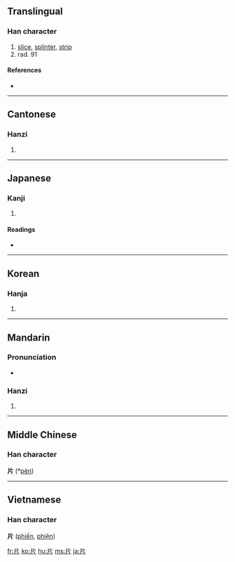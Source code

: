 ==Translingual==

===Han character===
{{Han char|rn=91|rad=片|as=00|sn=4|four=2202<sub>7</sub>|canj=中中一中 (LLML), 中中一弓 (LLMN)}}

# [[slice]], [[splinter]], [[strip]]
# rad. 91

====References====
* {{Han ref|kx=0692.360|dkj=19813|dj=1105.250|hdz=32014.010|uh=7247|ud=29255|bh=A4F9|bd=42233}}

----

==Cantonese==

===Hanzi===
{{yue-hanzi|jyut=|y=pin3}}

# {{defn|Cantonese}}

----

==Japanese==

===Kanji===
{{ja-kanji|grade=6|rs=片00}}

# {{defn|Japanese}}

====Readings====
* {{ja-readings|on=[[へん]] (hen)|kun=[[かた]] (kata), [[きれ]] (kire), [[ぺんす]] (pensu)}}

----

==Korean==

===Hanja===
{{ko-hanja|hangeul=편|eumhun=|rv=pyeon|mr=p'yŏn|y=phyen}}

# {{defn|Korean}}

----

==Mandarin==

===Pronunciation===
*{{audio|zh-piàn.ogg|audio}}

===Hanzi===
{{cmn-hanzi|pin=[[piàn]] ([[pian4]])|wg=p'ien<sup>4</sup>}}

# {{defn|Mandarin}}

----

==Middle Chinese==
===Han character===
'''片''' (*[[pèn]])<!--asterisk indicates that this is a reconstructed pronunciation-->

----

==Vietnamese==
===Han character===
'''片''' ([[phiến]], [[phiện]])

[[fr:片]]
[[ko:片]]
[[hu:片]]
[[ms:片]]
[[ja:片]]